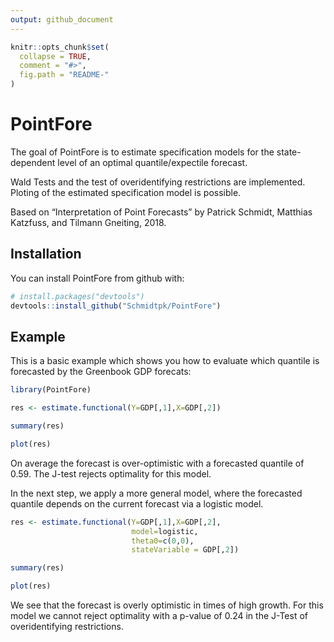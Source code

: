 ```yaml
---
output: github_document
---
```


<!-- README.md is generated from README.Rmd. Please edit that file -->

```r
knitr::opts_chunk$set(
  collapse = TRUE,
  comment = "#>",
  fig.path = "README-"
)
```

# PointFore

The goal of PointFore is to estimate specification models for the state-dependent level of an optimal quantile/expectile forecast.

Wald Tests and the test of overidentifying restrictions are implemented. Ploting of the estimated specification model is possible.

Based on "Interpretation of Point Forecasts" by Patrick Schmidt, Matthias Katzfuss, and Tilmann Gneiting, 2018.

## Installation

You can install PointFore from github with:

```r
# install.packages("devtools")
devtools::install_github("Schmidtpk/PointFore")
```

## Example

This is a basic example which shows you how to evaluate which quantile is forecasted by the Greenbook GDP forecats:

```r
library(PointFore)

res <- estimate.functional(Y=GDP[,1],X=GDP[,2])

summary(res)

plot(res)
```

On average the forecast is over-optimistic with a forecasted quantile of 0.59. The J-test rejects optimality for this model.

In the next step, we apply a more general model, where the forecasted quantile depends on the current forecast via a logistic model.

```r
res <- estimate.functional(Y=GDP[,1],X=GDP[,2],
                           model=logistic,
                           theta0=c(0,0),
                           stateVariable = GDP[,2])

summary(res)

plot(res)
```

We see that the forecast is overly optimistic in times of high growth. For this model we cannot reject optimality with a p-value of 0.24 in the J-Test of overidentifying restrictions.
